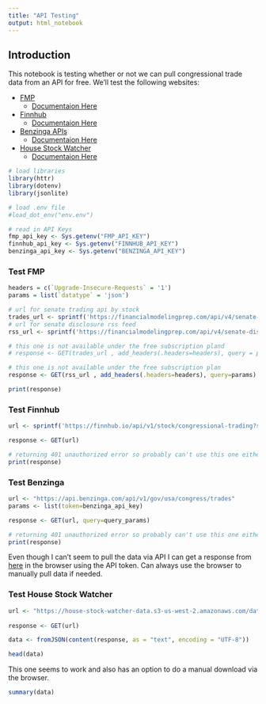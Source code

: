 ```yaml
---
title: "API Testing"
output: html_notebook
---
```


## Introduction

This notebook is testing whether or not we can pull congressional trade data from an API for free. We'll test the following websites:

-   [FMP](https://site.financialmodelingprep.com/)
    -   [Documentaion Here](https://site.financialmodelingprep.com/developer/docs#senate)
-   [Finnhub](https://finnhub.io/)
    -   [Documentaion Here](https://finnhub.io/docs/api/congressional-trading)
-   [Benzinga APIs](https://www.benzinga.com/apis/)
    -   [Documentaion Here](https://www.benzinga.com/apis/cloud-product/government-trades/)
-   [House Stock Watcher](https://housestockwatcher.com/)
    -   [Documentaion Here](https://housestockwatcher.com/api)

```r
# load libraries
library(httr)
library(dotenv)
library(jsonlite)

# load .env file
#load_dot_env("env.env")

# read in API Keys
fmp_api_key <- Sys.getenv("FMP_API_KEY")
finnhub_api_key <- Sys.getenv("FINNHUB_API_KEY")
benzinga_api_key <- Sys.getenv("BENZINGA_API_KEY")
```

### Test FMP

```r
headers = c(`Upgrade-Insecure-Requests` = '1')
params = list(`datatype` = 'json')

# url for senate trading api by stock
trades_url <- sprintf('https://financialmodelingprep.com/api/v4/senate-trading?symbol=AAPL&apikey=%s', fmp_api_key)
# url for senate disclosure rss feed
rss_url <- sprintf('https://financialmodelingprep.com/api/v4/senate-disclosure-rss-feed?page=0&apikey=%s', fmp_api_key)

# this one is not available under the free subscription pland
# response <- GET(trades_url , add_headers(.headers=headers), query = params)

# this one is not available under the free subscription plan
response <- GET(rss_url , add_headers(.headers=headers), query=params)

print(response)
```

### Test Finnhub

```r
url <- sprintf('https://finnhub.io/api/v1/stock/congressional-trading?symbol=AAPL&token=%s', finnhub_api_key)

response <- GET(url)

# returning 401 unauthorized error so probably can't use this one either
print(response)
```

### Test Benzinga

```r
url <- "https://api.benzinga.com/api/v1/gov/usa/congress/trades"
params <- list(token=benzinga_api_key)

response <- GET(url, query=query_params)

# returning 401 unauthorized error so probably can't use this one either
print(response)
```

Even though I can't seem to pull the data via API I can get a response from [here](https://docs.benzinga.com/benzinga-apis/government-trades/get-trades) in the browser using the API token. Can always use the browser to manually pull data if needed.

### Test House Stock Watcher

```r
url <- "https://house-stock-watcher-data.s3-us-west-2.amazonaws.com/data/all_transactions.json"
  
response <- GET(url)

data <- fromJSON(content(response, as = "text", encoding = "UTF-8"))

head(data)
```

This one seems to work and also has an option to do a manual download via the browser.

```r
summary(data)
```

